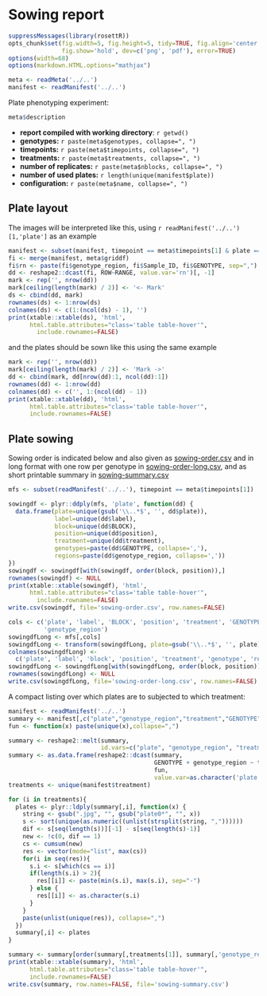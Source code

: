 # Sowing report

```r
suppressMessages(library(rosettR))
opts_chunk$set(fig.width=5, fig.height=5, tidy=TRUE, fig.align='center',
               fig.show='hold', dev=c('png', 'pdf'), error=TRUE)
options(width=68)
options(markdown.HTML.options="mathjax")

meta <- readMeta('../..')
manifest <- readManifest('../..')
```

Plate phenotyping experiment:

```r
meta$description
```

- **report compiled with working directory**: `r getwd()`
- **genotypes:** `r paste(meta$genotypes, collapse=", ")`
- **timepoints:** `r paste(meta$timepoints, collapse=", ")`
- **treatments:** `r paste(meta$treatments, collapse=", ")`
- **number of replicates:** `r paste(meta$nblocks, collapse=", ")`
- **number of used plates:** `r length(unique(manifest$plate))`
- **configuration:** `r paste(meta$name, collapse=", ")`

## Plate layout

The images will be interpreted like this, using `r readManifest('../..')[1,'plate']`
as an example

```r
manifest <- subset(manifest, timepoint == meta$timepoints[1] & plate == manifest[1, 'plate'])
fi <- merge(manifest, meta$griddf)
fi$rn <- paste(fi$genotype_region, fi$Sample_ID, fi$GENOTYPE, sep=",")
dd <- reshape2::dcast(fi, ROW~RANGE, value.var='rn')[, -1]
mark <- rep('', nrow(dd))
mark[ceiling(length(mark) / 2)] <- '<- Mark'
ds <- cbind(dd, mark)
rownames(ds) <- 1:nrow(ds)
colnames(ds) <- c(1:(ncol(ds) - 1), '')
print(xtable::xtable(ds), 'html',
      html.table.attributes="class='table table-hover'",
        include.rownames=FALSE)
```

and the plates should be sown like this using the same example

```r
mark <- rep('', nrow(dd))
mark[ceiling(length(mark) / 2)] <- 'Mark ->'
dd <- cbind(mark, dd[nrow(dd):1, ncol(dd):1])
rownames(dd) <- 1:nrow(dd)
colnames(dd) <- c('', 1:(ncol(dd) - 1))
print(xtable::xtable(dd), 'html',
      html.table.attributes="class='table table-hover'",
      include.rownames=FALSE)
```

## Plate sowing

Sowing order is indicated below and also given as
[sowing-order.csv](sowing-order.csv) and in long format with one row
per genotype in [sowing-order-long.csv](sowing-order-long.csv), and
as short printable summary in
[sowing-summary.csv](sowing-summary.csv)

```r
mfs <- subset(readManifest('../..'), timepoint == meta$timepoints[1])

sowingdf <- plyr::ddply(mfs, 'plate', function(dd) {
  data.frame(plate=unique(gsub('\\..*$', '', dd$plate)),
             label=unique(dd$label),
             block=unique(dd$BLOCK),
             position=unique(dd$position),
             treatment=unique(dd$treatment),
             genotypes=paste(dd$GENOTYPE, collapse=','),
             regions=paste(dd$genotype_region, collapse=','))
})
sowingdf <- sowingdf[with(sowingdf, order(block, position)),]
rownames(sowingdf) <- NULL
print(xtable::xtable(sowingdf), 'html',
      html.table.attributes="class='table table-hover'",
        include.rownames=FALSE)
write.csv(sowingdf, file='sowing-order.csv', row.names=FALSE)

cols <- c('plate', 'label', 'BLOCK', 'position', 'treatment', 'GENOTYPE',
          'genotype_region')
sowingdfLong <- mfs[,cols]
sowingdfLong <- transform(sowingdfLong, plate=gsub('\\..*$', '', plate))
colnames(sowingdfLong) <-
  c('plate', 'label', 'block', 'position', 'treatment', 'genotype', 'region')
sowingdfLong <- sowingdfLong[with(sowingdfLong, order(block, position)),]
rownames(sowingdfLong) <- NULL
write.csv(sowingdfLong, file='sowing-order-long.csv', row.names=FALSE)
```

A compact listing over which plates are to subjected to which treatment:

```r
manifest <- readManifest('../..')
summary <- manifest[,c("plate","genotype_region","treatment","GENOTYPE")]
fun <- function(x) paste(unique(x),collapse=",")

summary <- reshape2::melt(summary,
                          id.vars=c("plate", "genotype_region", "treatment", "GENOTYPE"))
summary <- as.data.frame(reshape2::dcast(summary,
                                         GENOTYPE + genotype_region ~ treatment,
                                         fun,
                                         value.var=as.character('plate')))
treatments <- unique(manifest$treatment)

for (i in treatments){
  plates <- plyr::ldply(summary[,i], function(x) {
    string <- gsub(".jpg", "", gsub("plate0*", "", x))
    s <- sort(unique(as.numeric((unlist(strsplit(string, ","))))))
    dif <- s[seq(length(s))][-1] - s[seq(length(s)-1)]
    new <- !c(0, dif == 1)
    cs <- cumsum(new)
    res <- vector(mode="list", max(cs))
    for(i in seq(res)){
      s.i <- s[which(cs == i)]
      if(length(s.i) > 2){
        res[[i]] <- paste(min(s.i), max(s.i), sep="-")
      } else {
        res[[i]] <- as.character(s.i)
      }
    }
    paste(unlist(unique(res)), collapse=",")
  })
  summary[,i] <- plates
}

summary <- summary[order(summary[,treatments[1]], summary[,'genotype_region']),]
print(xtable::xtable(summary), 'html',
      html.table.attributes="class='table table-hover'",
      include.rownames=FALSE)
write.csv(summary, row.names=FALSE, file='sowing-summary.csv')
```
